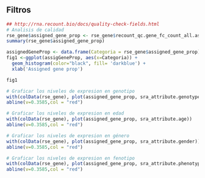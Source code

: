 ## Filtros 

```r
## http://rna.recount.bio/docs/quality-check-fields.html
# Analisis de calidad
rse_gene$assigned_gene_prop <- rse_gene$recount_qc.gene_fc_count_all.assigned / rse_gene$recount_qc.gene_fc_count_all.total
summary(rse_gene$assigned_gene_prop)
```

```r
assignedGeneProp <- data.frame(Categoria = rse_gene$assigned_gene_prop)
fig1 <-ggplot(assigGeneProp, aes(x=Categoria)) + 
  geom_histogram(color="black", fill= 'darkblue') +
  xlab('Assigned gene prop')

fig1
```

```r
# Graficar los niveles de expresion en genotipo
with(colData(rse_gene), plot(assigned_gene_prop, sra_attribute.genotype))
abline(v=0.3585,col = "red")

# Graficar los niveles de expresion en edad
with(colData(rse_gene), plot(assigned_gene_prop, sra_attribute.age))
abline(v=0.3585,col = "red")

# Graficar los niveles de expresion en género 
with(colData(rse_gene), plot(assigned_gene_prop, sra_attribute.gender))
abline(v=0.3585,col = "red")

# Graficar los niveles de expresion en fenotipo
with(colData(rse_gene), plot(assigned_gene_prop, sra_attribute.phenotype))
abline(v=0.3585,col = "red")
```
